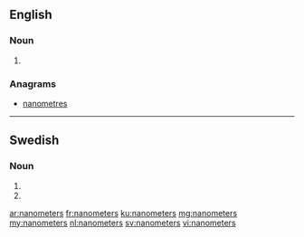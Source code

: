 ==English==

===Noun===
{{head|en|plural}}

# {{plural of|nanometer|lang=en|nocat=1}}

===Anagrams===
* [[nanometres#English|nanometres]]

----

==Swedish==

===Noun===
{{head|sv|noun form}}

# {{sv-noun-form-indef-gen-pl|nanometer}}
# {{sv-noun-form-indef-gen|nanometer}}

[[ar:nanometers]]
[[fr:nanometers]]
[[ku:nanometers]]
[[mg:nanometers]]
[[my:nanometers]]
[[nl:nanometers]]
[[sv:nanometers]]
[[vi:nanometers]]